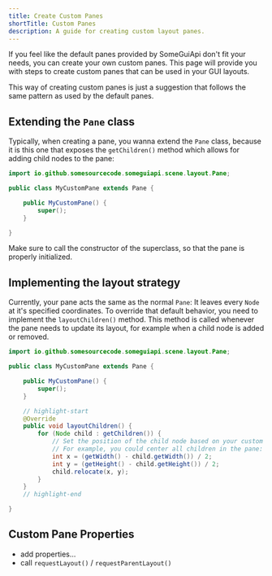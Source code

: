 ```yaml
---
title: Create Custom Panes
shortTitle: Custom Panes
description: A guide for creating custom layout panes.
---
```


If you feel like the default panes provided by SomeGuiApi don't fit your needs, you can create your own custom panes. This page will provide you with steps
to create custom panes that can be used in your GUI layouts.

<Note>
	This way of creating custom panes is just a suggestion that follows the same pattern as used by the default panes.
</Note>

## Extending the `Pane` class

Typically, when creating a pane, you wanna extend the `Pane` class, because it is this one that exposes the `getChildren()` method which allows for
adding child nodes to the pane:

```java title="MyCustomPane.java" showLineNumbers
import io.github.somesourcecode.someguiapi.scene.layout.Pane;

public class MyCustomPane extends Pane {

	public MyCustomPane() {
		super();
	}

}
```

Make sure to call the constructor of the superclass, so that the pane is properly initialized.

## Implementing the layout strategy

Currently, your pane acts the same as the normal `Pane`: It leaves every `Node` at it's specified coordinates. To override that default behavior,
you need to implement the `layoutChildren()` method. This method is called whenever the pane needs to update its layout, for example when a child node is added or removed.

```java title="MyCustomPane.java" showLineNumbers
import io.github.somesourcecode.someguiapi.scene.layout.Pane;

public class MyCustomPane extends Pane {

	public MyCustomPane() {
		super();
	}

	// highlight-start
	@Override
	public void layoutChildren() {
		for (Node child : getChildren()) {
			// Set the position of the child node based on your custom logic
			// For example, you could center all children in the pane:
			int x = (getWidth() - child.getWidth()) / 2;
			int y = (getHeight() - child.getHeight()) / 2;
			child.relocate(x, y);
		}
	}
	// highlight-end

}
```

## Custom Pane Properties

- add properties...
- call `requestLayout()` / `requestParentLayout()`

